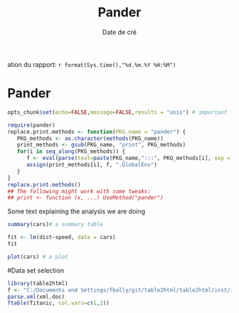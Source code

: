 % Pander
% Date de cré
ation du rapport: `r format(Sys.time(),"%d.%m.%Y %H:%M")`

<div id="doc-content">


Pander
============
```r
opts_chunk$set(echo=FALSE,message=FALSE,results = "asis") # important for making sure the output will be well formatted.
```
 
```r
require(pander)
replace.print.methods <- function(PKG_name = "pander") {
   PKG_methods <- as.character(methods(PKG_name))
   print_methods <- gsub(PKG_name, "print", PKG_methods)
   for(i in seq_along(PKG_methods)) {
      f <- eval(parse(text=paste(PKG_name,":::", PKG_methods[i], sep = ""))) # the new function to use for print
      assign(print_methods[i], f, ".GlobalEnv")
   }   
}
replace.print.methods()
## The following might work with some tweaks:
## print <- function (x, ...) UseMethod("pander")
```
Some text explaining the analysis we are doing
```r
summary(cars)# a summary table

fit <- lm(dist~speed, data = cars)
fit

plot(cars) # a plot

```


#Data set selection
```r
library(table2html)
f <- "C:/Documents and Settings/fbally/git/table2html/table2html/inst/ignore/test.xml"
parse.xml(xml.doc)
ftable(Titanic, col.vars=c(1,2))
```

</div>